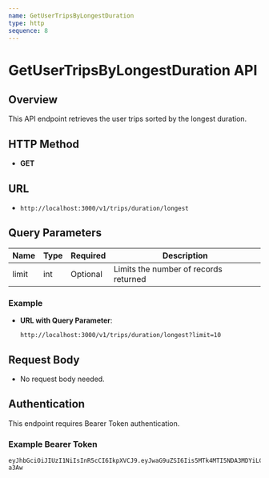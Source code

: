 ```yaml
---
name: GetUserTripsByLongestDuration
type: http
sequence: 8
---
```


# GetUserTripsByLongestDuration API

## Overview

This API endpoint retrieves the user trips sorted by the longest duration.

## HTTP Method

- **GET** 

## URL

- `http://localhost:3000/v1/trips/duration/longest`

## Query Parameters

| Name  | Type | Required | Description                           |
|-------|------|----------|---------------------------------------|
| limit | int  | Optional | Limits the number of records returned |

### Example

- **URL with Query Parameter**:
  ```
  http://localhost:3000/v1/trips/duration/longest?limit=10
  ```

## Request Body

- No request body needed.

## Authentication

This endpoint requires Bearer Token authentication.

### Example Bearer Token

```
eyJhbGciOiJIUzI1NiIsInR5cCI6IkpXVCJ9.eyJwaG9uZSI6Iis5MTk4MTI5NDA3MDYiLCJ1aWQiOiI1Z2VhcGdhcHhzIn0.yNyKfoOQouzSNDwp_5rJ9CAEMVJo5uqueJHNpG-a3Aw
```